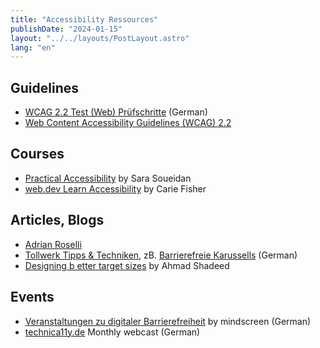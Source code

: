 ```yaml
---
title: "Accessibility Ressources"
publishDate: "2024-01-15"
layout: "../../layouts/PostLayout.astro"
lang: "en"
---
```


## Guidelines

- [WCAG 2.2 Test (Web)
  Prüfschritte](https://ergebnis.bitvtest.de/pruefverfahren/wcag-22-web) (German)
- [Web Content Accessibility Guidelines (WCAG) 2.2](https://www.w3.org/TR/WCAG22/)

## Courses

- [Practical Accessibility](https://practical-accessibility.today/) by Sara Soueidan
- [web.dev Learn Accessibility](https://web.dev/learn/accessibility) by Carie Fisher

## Articles, Blogs

- [Adrian Roselli](https://adrianroselli.com)
- [Tollwerk Tipps & Techniken](https://tollwerk.de/projekte/tipps-techniken-inklusiv-barrierefrei), zB. [Barrierefreie Karussells](https://tollwerk.de/projekte/tipps-techniken-inklusiv-barrierefrei/barrierefreie-karussells) (German)
- [Designing b etter target sizes](https://ishadeed.com/article/target-size) by Ahmad Shadeed

## Events

- [Veranstaltungen zu digitaler Barrierefreiheit](https://www.mindscreen.de/web-accessibility-events) by mindscreen (German)
- [technica11y.de](https://technica11y.de/) Monthly webcast (German)
